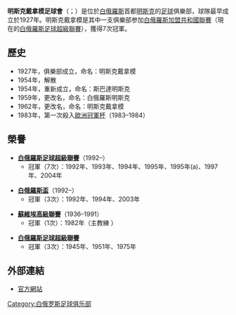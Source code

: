 {{noteTA
|T=zh-hans:明斯克迪纳摩足球俱乐部;zh-hk:明斯克戴拿模足球會;zh-tw:明斯克迪納摩足球俱樂部;
|1=zh-hans:明斯克迪纳摩;zh-hk:明斯克戴拿模;zh-tw:明斯克迪納摩;
}}

{{Football club infobox
| clubname   = 明斯克戴拿模
| image      = [[檔案:明斯克迪納摩足球俱樂部logo.png|180px]]
| fullname   = 明斯克戴拿模足球會<br />Футбольны клуб «Дынама-Мінск»
| nickname   = 
| founded    = 1927年
| city       = [[明斯克|明斯克]]
| ground     = [[迪納摩體育場_(明斯克)|迪納摩體育場]]
| capacity   = 40,000人
| chairman   = 安德烈·托爾馬奇
| manager    = {{link-be|夏爾蓋·維塔列維奇·古連卡|Сяргей Віталевіч Гурэнка|夏·維·古連卡}}
| league     = [[白俄羅斯足球超級聯賽|白俄羅斯足球超級聯賽]]
| season     = 2020
| position   = 白俄超，第 6 位
| website    = http://www.dinamo-minsk.by/
| pattern_la1=_Dinamo Minsk 2012h|pattern_b1=_Dinamo Minsk 2012h|pattern_ra1=_Dinamo Minsk 2012h|pattern_so1=_long Dinamo Minsk 2012h
| leftarm1=|body1=|rightarm1=|shorts1=FFFFFF|socks1=
| pattern_la2=_Dinamo Minsk 2012g|pattern_b2=_Dinamo Minsk 2012g|pattern_ra2=_Dinamo Minsk 2012g|pattern_sh2=_Dinamo Minsk 2012g
| pattern_so2=_long Dinamo Minsk 2012g|leftarm2=|body2=|rightarm2=|shorts2=|socks2=
}}

'''明斯克戴拿模足球會'''（{{lang-be|'''Футбольны клуб «Дынама-Мінск»'''}}；{{lang-ru|'''Футбольный клуб«Динамо-Минск»'''}}）是位於[[白俄羅斯|白俄羅斯]]首都[[明斯克|明斯克]]的[[足球|足球]]俱樂部，球隊最早成立於1927年。明斯克戴拿模是其中一支俱樂部参加[[白俄羅斯足球超級聯賽|白俄羅斯加盟共和國聯賽]]（現在的[[白俄羅斯足球超級聯賽|白俄羅斯足球超級聯賽]]），獲得7次冠軍。

== 歷史 ==
* 1927年，俱樂部成立，命名：明斯克戴拿模
* 1954年，解散
* 1954年，重新成立，命名：斯巴達明斯克
* 1959年，更改名，命名：白俄羅斯明斯克
* 1962年，更改名，命名：明斯克戴拿模
* 1983年，第一次殺入[[歐洲冠軍杯|歐洲冠軍杯]]（1983–1984）

== 榮譽 ==
* '''[[白俄羅斯足球超級聯賽|白俄羅斯足球超級聯賽]]'''（1992–）
** 冠軍（7次）：1992年、1993年、1994年、1995年、1995年(a)、1997年、2004年

* '''[[白俄羅斯盃|白俄羅斯盃]]'''（1992–）
** 冠軍（3次）：1992年、1994年、2003年

* '''[[蘇維埃高級聯賽|蘇維埃高級聯賽]]'''（1936–1991）
** 冠軍（1次）：1982年（主教練 {{flagicon|USSR}} {{link-ru|愛德華·瓦西里耶維奇·馬洛菲耶夫|Малофеев, Эдуард Васильевич|愛·瓦·馬洛菲耶夫}}）

*'''[[白俄羅斯足球超級聯賽|白俄羅斯足球超級聯賽]]'''
** 冠軍（3次）：1945年、1951年、1975年

== 外部連結==
* [http://www.dinamo-minsk.com/ 官方網站] {{Wayback|url=http://www.dinamo-minsk.com/ |date=20110202210307 }}

[[Category:白俄罗斯足球俱乐部|Category:白俄罗斯足球俱乐部]]
